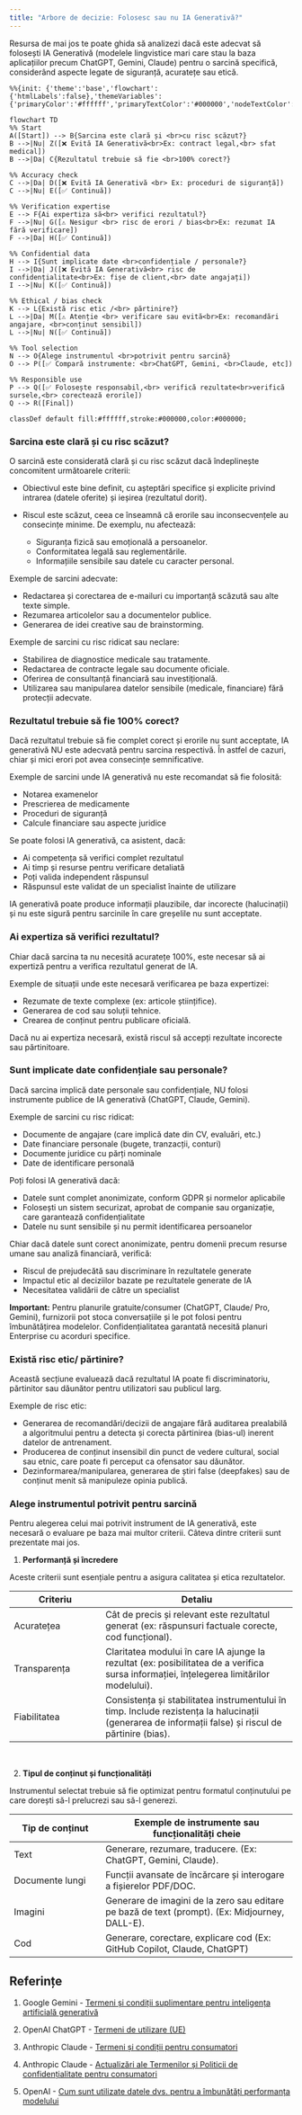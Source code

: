 ```yaml
---
title: "Arbore de decizie: Folosesc sau nu IA Generativă?"
---
```


Resursa de mai jos te poate ghida să analizezi dacă este adecvat să folosești IA Generativă (modelele lingvistice mari care stau la baza aplicațiilor precum ChatGPT, Gemini, Claude) pentru o sarcină specifică, considerând aspecte legate de siguranță, acuratețe sau etică.

```{=html}
<style>
.mermaid .edgeLabel text,
.mermaid .edgeLabel tspan {
    fill: #000 !important;
    font-weight: 600 !important;
}
</style>
```

```mermaid

%%{init: {'theme':'base','flowchart':{'htmlLabels':false},'themeVariables':{'primaryColor':'#ffffff','primaryTextColor':'#000000','nodeTextColor':'#000000','textColor':'#000000','primaryBorderColor':'#000000','lineColor':'#000000'}}}%%

flowchart TD
%% Start
A([Start]) --> B{Sarcina este clară și <br>cu risc scăzut?}
B -->|Nu| Z([❌ Evită IA Generativă<br>Ex: contract legal,<br> sfat medical])
B -->|Da| C{Rezultatul trebuie să fie <br>100% corect?}

%% Accuracy check
C -->|Da| D([❌ Evită IA Generativă <br> Ex: proceduri de siguranță])
C -->|Nu| E([✅ Continuă])

%% Verification expertise
E --> F{Ai expertiza să<br> verifici rezultatul?}
F -->|Nu| G([⚠️ Nesigur <br> risc de erori / bias<br>Ex: rezumat IA fără verificare])
F -->|Da| H([✅ Continuă])

%% Confidential data
H --> I{Sunt implicate date <br>confidențiale / personale?}
I -->|Da| J([❌ Evită IA Generativă<br> risc de confidențialitate<br>Ex: fișe de client,<br> date angajați])
I -->|Nu| K([✅ Continuă])

%% Ethical / bias check
K --> L{Există risc etic /<br> părtinire?}
L -->|Da| M([⚠️ Atenție <br> verificare sau evită<br>Ex: recomandări angajare, <br>conținut sensibil])
L -->|Nu| N([✅ Continuă])

%% Tool selection
N --> O{Alege instrumentul <br>potrivit pentru sarcină}
O --> P([✅ Compară instrumente: <br>ChatGPT, Gemini, <br>Claude, etc])

%% Responsible use
P --> Q([✅ Folosește responsabil,<br> verifică rezultate<br>verifică sursele,<br> corectează erorile])
Q --> R([Final])

classDef default fill:#ffffff,stroke:#000000,color:#000000;

```

### Sarcina este clară și cu risc scăzut?

O sarcină este considerată clară și cu risc scăzut dacă îndeplinește concomitent următoarele criterii:

-   Obiectivul este bine definit, cu așteptări specifice și explicite privind intrarea (datele oferite) și ieșirea (rezultatul dorit).

-   Riscul este scăzut, ceea ce înseamnă că erorile sau inconsecvențele au consecințe minime. De exemplu, nu afectează:

    -   Siguranța fizică sau emoțională a persoanelor.
    -   Conformitatea legală sau reglementările.
    -   Informațiile sensibile sau datele cu caracter personal.

Exemple de sarcini adecvate:

-   Redactarea și corectarea de e-mailuri cu importanță scăzută sau alte texte simple.
-   Rezumarea articolelor sau a documentelor publice.
-   Generarea de idei creative sau de brainstorming.

Exemple de sarcini cu risc ridicat sau neclare:

-   Stabilirea de diagnostice medicale sau tratamente.
-   Redactarea de contracte legale sau documente oficiale.
-   Oferirea de consultanță financiară sau investițională.
-   Utilizarea sau manipularea datelor sensibile (medicale, financiare) fără protecții adecvate.

### Rezultatul trebuie să fie 100% corect?

Dacă rezultatul trebuie să fie complet corect și erorile nu sunt acceptate, IA generativă NU este adecvată pentru sarcina respectivă. În astfel de cazuri, chiar și mici erori pot avea consecințe semnificative.

Exemple de sarcini unde IA generativă nu este recomandat să fie folosită:

- Notarea examenelor
- Prescrierea de medicamente
- Proceduri de siguranță
- Calcule financiare sau aspecte juridice

Se poate folosi IA generativă, ca asistent, dacă:

- Ai competența să verifici complet rezultatul
- Ai timp și resurse pentru verificare detaliată 
- Poți valida independent răspunsul
- Răspunsul este validat de un specialist înainte de utilizare

IA generativă poate produce informații plauzibile, dar incorecte (halucinații) și nu este sigură pentru sarcinile în care greșelile nu sunt acceptate. 


### Ai expertiza să verifici rezultatul?

Chiar dacă sarcina ta nu necesită acuratețe 100%, este necesar să ai expertiză pentru a verifica rezultatul generat de IA. 

Exemple de situații unde este necesară verificarea pe baza expertizei:

-   Rezumate de texte complexe (ex: articole științifice).
-   Generarea de cod sau soluții tehnice.
-   Crearea de conținut pentru publicare oficială.

Dacă nu ai expertiza necesară, există riscul să accepți rezultate incorecte sau părtinitoare.

### Sunt implicate date confidențiale sau personale?

Dacă sarcina implică date personale sau confidențiale, NU folosi 
instrumente publice de IA generativă (ChatGPT, Claude, Gemini).

Exemple de sarcini cu risc ridicat:

-   Documente de angajare (care implică date din CV, evaluări, etc.)
-   Date financiare personale (bugete, tranzacții, conturi)
-   Documente juridice cu părți nominale
-   Date de identificare personală

Poți folosi IA generativă dacă:

-  Datele sunt complet anonimizate, conform GDPR și normelor aplicabile
-  Folosești un sistem securizat, aprobat de companie sau organizație, care garantează confidențialitate
-  Datele nu sunt sensibile și nu permit identificarea persoanelor

Chiar dacă datele sunt corect anonimizate, pentru domenii precum resurse umane sau analiză financiară, verifică:

- Riscul de prejudecătă sau discriminare în rezultatele generate
- Impactul etic al deciziilor bazate pe rezultatele generate de IA
- Necesitatea validării de către un specialist

**Important:** Pentru planurile gratuite/consumer (ChatGPT, 
Claude/ Pro, Gemini), furnizorii pot stoca conversațiile și le 
pot folosi pentru îmbunătățirea modelelor. Confidențialitatea 
garantată necesită planuri Enterprise cu acorduri specifice.


### Există risc etic/ părtinire?

Această secțiune evaluează dacă rezultatul IA poate fi discriminatoriu, părtinitor sau dăunător pentru utilizatori sau publicul larg.

Exemple de risc etic:

-   Generarea de recomandări/decizii de angajare fără auditarea prealabilă a algoritmului pentru a detecta și corecta părtinirea (bias-ul) inerent datelor de antrenament.
-   Producerea de conținut insensibil din punct de vedere cultural, social sau etnic, care poate fi perceput ca ofensator sau dăunător.
-   Dezinformarea/manipularea, generarea de știri false (deepfakes) sau de conținut menit să manipuleze opinia publică.

### Alege instrumentul potrivit pentru sarcină

Pentru alegerea celui mai potrivit instrument de IA generativă, este necesară o evaluare pe baza mai multor criterii. Câteva dintre criterii sunt prezentate mai jos.

1.  **Performanță și încredere**

Aceste criterii sunt esențiale pentru a asigura calitatea și etica rezultatelor.

| Criteriu | Detaliu |
|-----------------------|------------------------------------------------|
| Acuratețea | Cât de precis și relevant este rezultatul generat (ex: răspunsuri factuale corecte, cod funcțional). |
| Transparența | Claritatea modului în care IA ajunge la rezultat (ex: posibilitatea de a verifica sursa informației, înțelegerea limitărilor modelului). |
| Fiabilitatea | Consistența și stabilitatea instrumentului în timp. Include rezistența la halucinații (generarea de informații false) și riscul de părtinire (bias). |

<br>

2.  **Tipul de conținut și funcționalități**

Instrumentul selectat trebuie să fie optimizat pentru formatul conținutului pe care dorești să-l prelucrezi sau să-l generezi.

| Tip de conținut | Exemple de instrumente sau funcționalități cheie |
|-----------------------|------------------------------------------------|
| Text | Generare, rezumare, traducere. (Ex: ChatGPT, Gemini, Claude). |
| Documente lungi | Funcții avansate de încărcare și interogare a fișierelor PDF/DOC. |
| Imagini | Generare de imagini de la zero sau editare pe bază de text (prompt). (Ex: Midjourney, DALL-E). |
| Cod | Generare, corectare, explicare cod (Ex: GitHub Copilot, Claude, ChatGPT)  |

## Referințe

1. Google Gemini - [Termeni și condiții suplimentare pentru inteligența artificială generativă](https://policies.google.com/terms/generative-ai)

2. OpenAI ChatGPT - [Termeni de utilizare (UE)](https://openai.com/policies/eu-terms-of-use/)

3. Anthropic Claude - [Termeni și condiții pentru consumatori](https://www.anthropic.com/legal/consumer-terms)

4. Anthropic Claude - [Actualizări ale Termenilor și Politicii de confidențialitate pentru consumatori](https://www.anthropic.com/news/updates-to-our-consumer-terms)

5. OpenAI - [Cum sunt utilizate datele dvs. pentru a îmbunătăți performanța modelului](https://help.openai.com/en/articles/5722486-how-your-data-is-used-to-improve-model-performance)